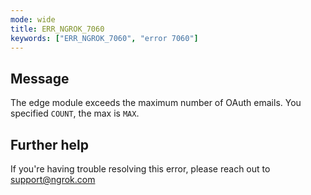 ```yaml
---
mode: wide
title: ERR_NGROK_7060
keywords: ["ERR_NGROK_7060", "error 7060"]
---
```


## Message

The edge module exceeds the maximum number of OAuth emails. You specified `COUNT`, the max is `MAX`.

## Further help

If you're having trouble resolving this error, please reach out to [support@ngrok.com](mailto:support@ngrok.com?subject=Help%20with%20ERR_NGROK_7060)
